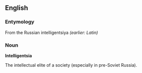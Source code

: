 == English ==

=== Entymology ===
From the Russian intelligentsiya ''(earlier: Latin)''
=== Noun ===

'''Intelligentsia'''
 
The intellectual elite of a society (especially in pre-Soviet Russia).